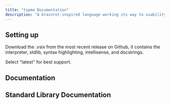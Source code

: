 ```yaml
---
title: "tspmo Documentation"
description: "A brainrot-inspired language working its way to usability."
---
```


## Setting up

Download the .vsix from the most recent release on Github, it contains the interpreter, stdlib, syntax highlighting, intellisense, and docstrings.

<Card title="View Releases" icon="download" horizontal="false" href="https://github.com/QuinnSavitt/tspmo/releases">
  Select "latest" for best support.
</Card>

## Documentation

<Columns cols={2}>
  <Card title="Langauge Basics" icon="map" href="/basics">
    
  </Card>
  <Card title="Types" icon="typewriter" href="/types">
    
  </Card>
  <Card title="Primary Operators" icon="box-open" href="primaryOperators">
    
  </Card>
  <Card title="Arithmetic Operators" icon="circle-plus" href="/arithmeticOperators">
    
  </Card>
  <Card title="List Operators" icon="list" href="/listOperators">
    
  </Card>
  <Card title="Additional Operators" icon="address-card" href="/additionalOperators">
    
  </Card>
  <Card title="Control Flow" icon="arrow-down-short-wide" href="/controlFlow">
    
  </Card>
  <Card title="Modules" icon="gamepad-modern" href="/modules">
    
  </Card>
</Columns>

## Standard Library Documentation

<Columns cols={2}>
  <Card title="list.pmo" icon="list-tree" href="/stdlib/list">
    
  </Card>
  <Card title="math.pmo" icon="exclamation" href="/stdlib/math">
    
  </Card>
  <Card title="collections.pmo" icon="album-collection" href="/stdlib/collections">
    
  </Card>
</Columns>
